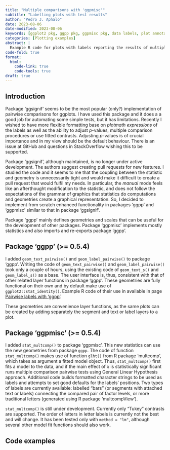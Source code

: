 ```yaml
---
title: "Multiple comparisons with 'ggpmisc'"
subtitle: "Labelling plots with test results"
author: "Pedro J. Aphalo"
date: 2023-08-06
date-modified: 2023-08-06
keywords: [ggplot2 pkg, ggpp pkg, ggpmisc pkg, data labels, plot annotations, multiple comparisons]
categories: [Plotting examples]
abstract: |
  Example R code for plots with labels reporting the results of multiple comparisons computed with `stat_multcomp()` from R package 'ggpmisc'.
code-fold: true
format:
  html: 
    code-link: true
    code-tools: true
draft: true
---
```


## Introduction

Package 'ggsignif' seems to be the most popular (only?) implementation of
pairwise comparisons for ggplots. I have used this package and it does a a good
job for automating some simple tests, but it has limitations. Recently I wished
to have more flexible formatting base on _plotmath expressions_ of the labels as
well as the ability to adjust _p_-values, multiple comparison procedures or use
fitted contrasts. Adjusting _p_-values is of crucial importance and in my view
should be the default behaviour. There is an issue at GitHub and questions in
StackOverflow wishing this to be supported.

Package 'ggsignif', although maintained, is no longer under active development.
The authors suggest creating pull requests for new features. I studied the code
and it seems to me that the coupling between the statistic and geometry is
unnecessarily tight and would make it difficult to create a pull request that
would fulfil my needs. In particular, the _manual_ mode feels like an
afterthought modification to the statistic, and does not follow the expectations
of the grammar of graphics that statistics do computations and geometries create
a graphical representation. So, I decided to implement from scratch enhanced
functionality in packages 'ggpp' and 'ggpmisc' similar to that in package
'ggsignif'.

Package 'ggpp' mainly defines geometries and scales that can be useful for the
development of other packages. Package 'ggpmisc' implements mostly statistics
and also imports and re-exports package 'ggpp'. 

## Package 'ggpp' (>= 0.5.4)

I added `geom_text_pairwise()` and `geom_label_pairwise()` to package 'ggpp'. 
Writing the code of `geom_text_pairwise()` and `geom_label_pairwise()` took
only a couple of hours, using the existing code of `geom_text_s()` and
`geom_label_s()` as a base. The user interface is, thus, consistent with that of
other related layer functions in package 'ggpp'. These geometries are fully
functional on their own and by default make use of `ggplot2::stat_identity()`.
Example R code of their use in available in page 
[Pairwise labels with 'ggpp'](https://www.r4photobiology.info/galleries/pairwise-labels.html).

These geometries are convenience layer functions, as the same plots can be
created by adding separately the segment and text or label layers to a plot.

## Package 'ggpmisc' (>= 0.5.4)

I added `stat_multcomp()` to package 'ggpmisc'. This new statistics can use the
new geometries from package `ggpp`. The code of function `stat_multcomp()` makes
use of function `glht()` from R package 'multcomp', which takes as argument a
fitted model object. Thus, `stat_multcomp()` first fits a model to the data,
and if the main effect of _x_ is statistically significant runs multiple
comparison pairwise tests using General Linear Hypothesis approach. Additional
code builds formatted character strings to be used as labels and attempts to set 
good defaults for the labels' positions. Two types of labels are currently
available: labelled "bars" (or segments with attached text or labels) connecting
the compared pair of factor levels, or more traditional letters (generated
using R package 'multcompView'). 

`stat_multcomp()` is still under development. Currently only "Tukey" contrasts 
are supported. The order of letters in letter labels is currently not the best
and will change. It has been tested only with `method = "lm"`, although several
other model fit functions should also work.

## Code examples




